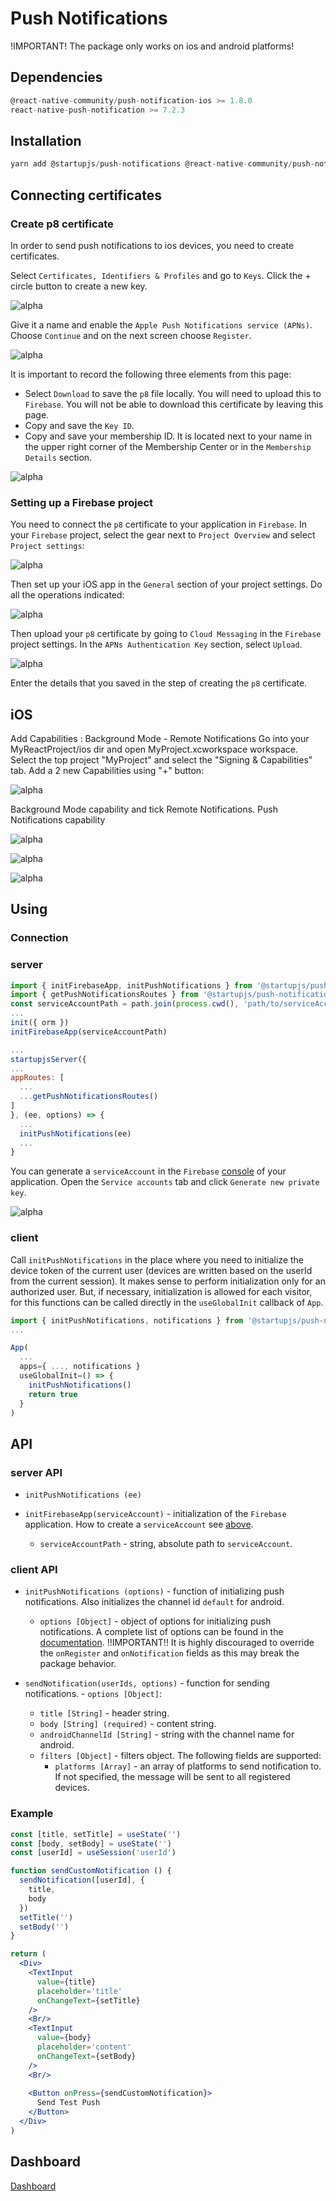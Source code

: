 
# Push Notifications

!IMPORTANT! The package only works on ios and android platforms!

## Dependencies

```js
@react-native-community/push-notification-ios >= 1.8.0
react-native-push-notification >= 7.2.3
```

## Installation

```js
yarn add @startupjs/push-notifications @react-native-community/push-notification-ios react-native-push-notification
```


## Connecting certificates

### Create p8 certificate

In order to send push notifications to ios devices, you need to create certificates.

Select `Certificates, Identifiers & Profiles` and go to `Keys`. Click the + circle button to create a new key.

![alpha](/img/docs/push-notifications/pushs2.png "Certificates, Identifiers & Profiles")

Give it a name and enable the `Apple Push Notifications service (APNs)`. Choose `Continue` and on the next screen choose `Register`.

![alpha](/img/docs/push-notifications/pushs3.png "Apple Push Notifications service (APNs)")

It is important to record the following three elements from this page:

- Select `Download` to save the `p8` file locally. You will need to upload this to `Firebase`. You will not be able to download this certificate by leaving this page.
- Copy and save the `Key ID`.
- Copy and save your membership ID. It is located next to your name in the upper right corner of the Membership Center or in the `Membership Details` section.

![alpha](/img/docs/push-notifications/pushs4.png "Apple Push Notifications service (APNs)")

### Setting up a Firebase project

You need to connect the `p8` certificate to your application in `Firebase`. In your `Firebase` project, select the gear next to `Project Overview` and select `Project settings`:

![alpha](/img/docs/push-notifications/pushs5.png "Apple Push Notifications service (APNs)")

Then set up your iOS app in the `General` section of your project settings. Do all the operations indicated:

![alpha](/img/docs/push-notifications/pushs6.png "Apple Push Notifications service (APNs)")

Then upload your `p8` certificate by going to `Cloud Messaging` in the `Firebase` project settings. In the `APNs Authentication Key` section, select `Upload`.

![alpha](/img/docs/push-notifications/pushs7.png "Apple Push Notifications service (APNs)")

Enter the details that you saved in the step of creating the `p8` certificate.

## iOS

Add Capabilities : Background Mode - Remote Notifications
Go into your MyReactProject/ios dir and open MyProject.xcworkspace workspace. Select the top project "MyProject" and select the "Signing & Capabilities" tab. Add a 2 new Capabilities using "+" button:

![alpha](/img/docs/push-notifications/pushs8.png "Apple XCode Capabilities")

Background Mode capability and tick Remote Notifications.
Push Notifications capability

![alpha](/img/docs/push-notifications/pushs9.png "Apple XCode Capabilities")

![alpha](/img/docs/push-notifications/pushs10.png "Apple XCode Capabilities")

![alpha](/img/docs/push-notifications/pushs11.png "Apple XCode Capabilities")

## Using

### Connection

### server

```js
import { initFirebaseApp, initPushNotifications } from '@startupjs/push-notifications/server'
import { getPushNotificationsRoutes } from '@startupjs/push-notifications/isomorphic'
const serviceAccountPath = path.join(process.cwd(), 'path/to/serviceAccountKey.json')
...
init({ orm })
initFirebaseApp(serviceAccountPath)

...
startupjsServer({
...
appRoutes: [
  ...
  ...getPushNotificationsRoutes()
]
}, (ee, options) => {
  ...
  initPushNotifications(ee)
  ...
}

```
You can generate a `serviceAccount` in the `Firebase` [console](https://console.firebase.google.com/project/) of your application. Open the `Service accounts` tab and click `Generate new private key`.

![alpha](/img/docs/push-notifications/pushs1.png "firebase admin")

### client

Call `initPushNotifications` in the place where you need to initialize the device token of the current user (devices are written based on the userId from the current session). It makes sense to perform initialization only for an authorized user. But, if necessary, initialization is allowed for each visitor, for this functions can be called directly in the `useGlobalInit` callback of `App`.

```js
import { initPushNotifications, notifications } from '@startupjs/push-notifications'
...

App(
  ...
  apps={ ..., notifications }
  useGlobalInit=() => {
    initPushNotifications()
    return true
  }
)
```

## API

### server API

- `initPushNotifications (ee)`

- `initFirebaseApp(serviceAccount)` - initialization of the `Firebase` application. How to create a `serviceAccount` see [above](/docs/libraries/push-notofications#server).
  - `serviceAccountPath` - string, absolute path to `serviceAccount`.

### client API

- `initPushNotifications (options)` - function of initializing push notifications. Also initializes the channel id `default` for android.
  - `options [Object]` - object of options for initializing push notifications. A complete list of options can be found in the [documentation](https://github.com/zo0r/react-native-push-notification#usage). !!IMPORTANT!! It is highly discouraged to override the `onRegister` and `onNotification` fields as this may break the package behavior.

- `sendNotification(userIds, options)` - function for sending notifications. - `options [Object]`:
    - `title [String]` - header string.
    - `body [String] (required)` - content string.
    - `androidChannelId [String]` - string with the channel name for android.
    - `filters [Object]` - filters object. The following fields are supported:
      - `platforms [Array]` - an array of platforms to send notification to. If not specified, the message will be sent to all registered devices.


### Example

```jsx example
const [title, setTitle] = useState('')
const [body, setBody] = useState('')
const [userId] = useSession('userId')

function sendCustomNotification () {
  sendNotification([userId], {
    title,
    body
  })
  setTitle('')
  setBody('')
}

return (
  <Div>
    <TextInput
      value={title}
      placeholder='title'
      onChangeText={setTitle}
    />
    <Br/>
    <TextInput
      value={body}
      placeholder='content'
      onChangeText={setBody}
    />
    <Br/>
    
    <Button onPress={sendCustomNotification}>
      Send Test Push
    </Button>
  </Div>
)
```
## Dashboard

[Dashboard](/push-notifications-dashboard)
